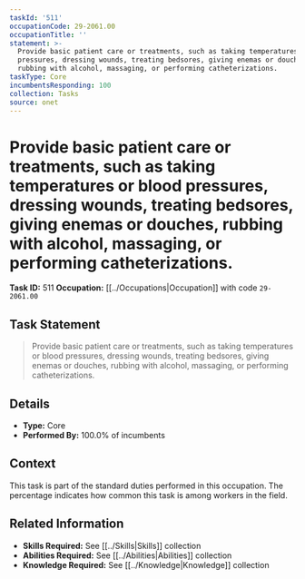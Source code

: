 ```yaml
---
taskId: '511'
occupationCode: 29-2061.00
occupationTitle: ''
statement: >-
  Provide basic patient care or treatments, such as taking temperatures or blood
  pressures, dressing wounds, treating bedsores, giving enemas or douches,
  rubbing with alcohol, massaging, or performing catheterizations.
taskType: Core
incumbentsResponding: 100
collection: Tasks
source: onet
---
```

# Provide basic patient care or treatments, such as taking temperatures or blood pressures, dressing wounds, treating bedsores, giving enemas or douches, rubbing with alcohol, massaging, or performing catheterizations.

**Task ID:** 511
**Occupation:** [[../Occupations|Occupation]] with code `29-2061.00`

## Task Statement

> Provide basic patient care or treatments, such as taking temperatures or blood pressures, dressing wounds, treating bedsores, giving enemas or douches, rubbing with alcohol, massaging, or performing catheterizations.

## Details

- **Type:** Core
- **Performed By:** 100.0% of incumbents

## Context

This task is part of the standard duties performed in this occupation. The percentage indicates how common this task is among workers in the field.

## Related Information

- **Skills Required:** See [[../Skills|Skills]] collection
- **Abilities Required:** See [[../Abilities|Abilities]] collection
- **Knowledge Required:** See [[../Knowledge|Knowledge]] collection
